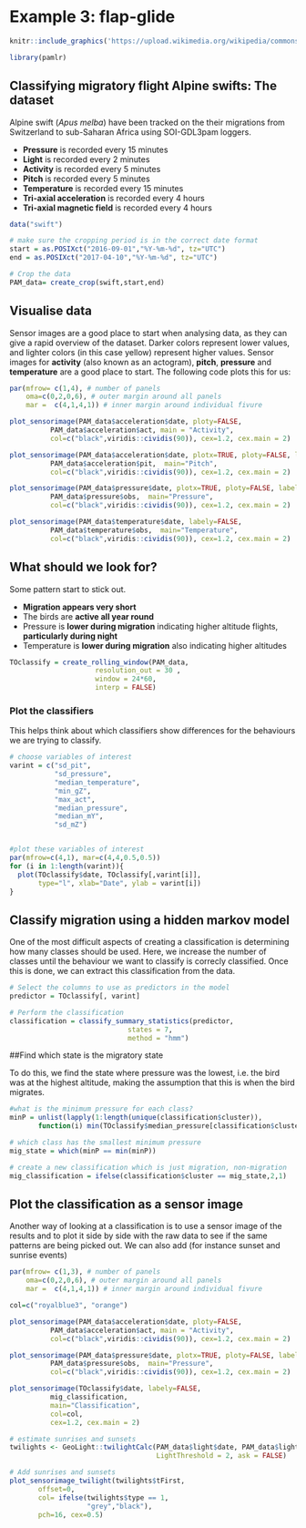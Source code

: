 # Example 3: flap-glide {#swift}



```r
knitr::include_graphics('https://upload.wikimedia.org/wikipedia/commons/e/ec/Tachymarptis_melba_-Spain_-collage-8.jpg')

```


```r
library(pamlr)
```

## Classifying migratory flight Alpine swifts: The dataset

Alpine swift (*Apus melba*) have been tracked on the their migrations from Switzerland to sub-Saharan Africa using SOI-GDL3pam loggers. 

* **Pressure** is recorded every 15 minutes
* **Light** is recorded every 2 minutes
* **Activity** is recorded every 5 minutes
* **Pitch** is recorded every 5 minutes
* **Temperature** is recorded every 15 minutes
* **Tri-axial acceleration** is recorded every 4 hours
* **Tri-axial magnetic field** is recorded every 4 hours


```r
data("swift")

# make sure the cropping period is in the correct date format
start = as.POSIXct("2016-09-01","%Y-%m-%d", tz="UTC")
end = as.POSIXct("2017-04-10","%Y-%m-%d", tz="UTC")

# Crop the data
PAM_data= create_crop(swift,start,end)
```

## Visualise data

Sensor images are a good place to start when analysing data, as they can give a rapid overview of the dataset. Darker colors represent lower values, and lighter colors (in this case yellow) represent higher values. Sensor images for **activity** (also known as an actogram), **pitch**, **pressure** and **temperature** are a good place to start. The following code plots this for us:

```r
par(mfrow= c(1,4), # number of panels
    oma=c(0,2,0,6), # outer margin around all panels
    mar =  c(4,1,4,1)) # inner margin around individual fivure

plot_sensorimage(PAM_data$acceleration$date, ploty=FALSE,
          PAM_data$acceleration$act, main = "Activity",
          col=c("black",viridis::cividis(90)), cex=1.2, cex.main = 2)

plot_sensorimage(PAM_data$acceleration$date, plotx=TRUE, ploty=FALSE, labely=FALSE,
          PAM_data$acceleration$pit,  main="Pitch",
          col=c("black",viridis::cividis(90)), cex=1.2, cex.main = 2)

plot_sensorimage(PAM_data$pressure$date, plotx=TRUE, ploty=FALSE, labely=FALSE,
          PAM_data$pressure$obs,  main="Pressure",
          col=c("black",viridis::cividis(90)), cex=1.2, cex.main = 2)

plot_sensorimage(PAM_data$temperature$date, labely=FALSE,
          PAM_data$temperature$obs,  main="Temperature",
          col=c("black",viridis::cividis(90)), cex=1.2, cex.main = 2)
```


## What should we look for?

Some pattern start to stick out.

* **Migration appears very short**
* The birds are **active all year round**
* Pressure is **lower during migration** indicating higher altitude flights, **particularly during night**
* Temperature is **lower during migration** also indicating higher altitudes

```r
TOclassify = create_rolling_window(PAM_data,
                     resolution_out = 30 ,
                     window = 24*60,
                     interp = FALSE)
```

### Plot the classifiers

This helps think about which classifiers show differences for the behaviours we are trying to classify.

```r
# choose variables of interest
varint = c("sd_pit",
           "sd_pressure",
           "median_temperature",
           "min_gZ",
           "max_act",
           "median_pressure",
           "median_mY",
           "sd_mZ")


#plot these variables of interest
par(mfrow=c(4,1), mar=c(4,4,0.5,0.5))
for (i in 1:length(varint)){
  plot(TOclassify$date, TOclassify[,varint[i]], 
       type="l", xlab="Date", ylab = varint[i])
}
```

## Classify migration using a hidden markov model

One of the most difficult aspects of creating a classification is determining how many classes should be used. Here, we increase the number of classes until the behaviour we want to classify is correcly classified. Once this is done, we can extract this classification from the data.

```r
# Select the columns to use as predictors in the model
predictor = TOclassify[, varint]

# Perform the classification
classification = classify_summary_statistics(predictor,
                             states = 7,
                             method = "hmm")
```

##Find which state is the migratory state

To do this, we find the state where pressure was the lowest, i.e. the bird was at the highest altitude, making the assumption that this is when the bird migrates.

```r
#what is the minimum pressure for each class?
minP = unlist(lapply(1:length(unique(classification$cluster)),
       function(i) min(TOclassify$median_pressure[classification$cluster==i])))

# which class has the smallest minimum pressure
mig_state = which(minP == min(minP))

# create a new classification which is just migration, non-migration
mig_classification = ifelse(classification$cluster == mig_state,2,1)
```

## Plot the classification as a sensor image

Another way of looking at a classification is to use a sensor image of the results and to plot it side by side with the raw data to see if the same patterns are being picked out. We can also add (for instance sunset and sunrise events)

```r
par(mfrow= c(1,3), # number of panels
    oma=c(0,2,0,6), # outer margin around all panels
    mar =  c(4,1,4,1)) # inner margin around individual fivure

col=c("royalblue3", "orange")

plot_sensorimage(PAM_data$acceleration$date, ploty=FALSE,
          PAM_data$acceleration$act, main = "Activity",
          col=c("black",viridis::cividis(90)), cex=1.2, cex.main = 2)

plot_sensorimage(PAM_data$pressure$date, plotx=TRUE, ploty=FALSE, labely=FALSE,
          PAM_data$pressure$obs,  main="Pressure",
          col=c("black",viridis::cividis(90)), cex=1.2, cex.main = 2)

plot_sensorimage(TOclassify$date, labely=FALSE,
          mig_classification, 
          main="Classification",
          col=col,
          cex=1.2, cex.main = 2)

# estimate sunrises and sunsets
twilights <- GeoLight::twilightCalc(PAM_data$light$date, PAM_data$light$obs,
                                    LightThreshold = 2, ask = FALSE)

# Add sunrises and sunsets
plot_sensorimage_twilight(twilights$tFirst,
       offset=0,
       col= ifelse(twilights$type == 1,
                   "grey","black"),
       pch=16, cex=0.5)

```


